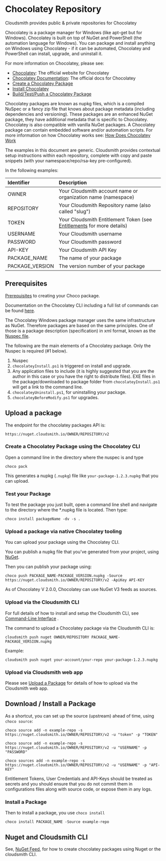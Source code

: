
# Chocolatey Repository

Cloudsmith provides public & private repositories for Chocolatey

Chocolatey is a package manager for Windows (like apt-get but for Windows). Chocolatey is built on top of NuGet and PowerShell (the automation language for Windows). You can package and install anything on Windows using Chocolatey - if it can be automated, Chocolatey and PowerShell can install, upgrade, and uninstall it.

For more information on Chocolatey, please see:

- [Chocolatey](https://chocolatey.org/): The official website for Chocolatey
- [Chocolatey Documentation](https://docs.chocolatey.org/en-us/): The official docs for Chocolatey
- [Create a Chocolatey Package](https://docs.chocolatey.org/en-us/create/create-packages)
- [Install Chocolatey](https://docs.chocolatey.org/en-us/choco/setup)
- [Build/Test/Push a Chocolatey Package](https://docs.chocolatey.org/en-us/create/create-packages#build-your-package)

Chocolatey packages are known as nupkg files, which is a compiled NuSpec or a fancy zip file that knows about package metadata (including dependencies and versioning). These packages are an enhanced NuGet package, they have additional metadata that is specific to Chocolatey. Chocolatey is also compatible with vanilla NuGet packages. A Chocolatey package can contain embedded software and/or automation scripts. For more information on how Chocolatey works see: [How Does Chocolatey Work](https://docs.chocolatey.org/en-us/getting-started#how-does-chocolatey-work)

<Note variant="note" headline="Contextual Documentation">
  The examples in this document are generic. Cloudsmith provides contextual setup instructions within each repository, complete with copy and paste snippets (with your namespace/repo/rsa-key pre-configured).
</Note>

In the following examples: 

| Identifier      | Description                                                                               |
| :-------------- | :---------------------------------------------------------------------------------------- |
| OWNER           | Your Cloudsmith account name or organization name (namespace)                             |
| REPOSITORY      | Your Cloudsmith Repository name (also called "slug")                                      |
| TOKEN           | Your Cloudsmith Entitlement Token (see [Entitlements](/software-distribution/entitlement-tokens) for more details) |
| USERNAME        | Your Cloudsmith username                                                                  |
| PASSWORD        | Your Cloudsmith password                                                                  |
| API-KEY         | Your Cloudsmith API Key                                                                   |
| PACKAGE_NAME    | The name of your package                                                                  |
| PACKAGE_VERSION | The version number of your package                                                        |

## Prerequisites

[Prerequisites](https://docs.chocolatey.org/en-us/create/create-packages-quick-start#prerequisites) to creating your Choco package.

Documentation on the Chocolatey CLI including a full list of commands can be found  [here](https://docs.chocolatey.org/en-us/choco/).

The Chocolatey Windows package manager uses the same infrastructure as NuGet. Therefore packages are based on the same principles. One of those is a package description (specification) in xml format, known as the [Nuspec file](https://docs.chocolatey.org/en-us/create/create-packages#nuspec). 

The following are the main elements of a Chocolatey package. Only the Nuspec is required (#1 below).

1. Nuspec
2. `chocolateyInstall.ps1` is triggered on install and upgrade.
3. Any application files to include (it is highly suggested that you are the author in this case or you have the right to distribute files). EXE files in the package/downloaded to package folder from `chocolateyInstall.ps1` will get a link to the command line.
4. `chocolateyUninstall.ps1`, for uninstalling your package. 
5. `chocolateyBeforeModify.ps1` for upgrades.

## Upload a  package

The endpoint for the chocolatey packages API is:

```
https://nuget.cloudsmith.io/OWNER/REPOSITORY/v2
```

### Create a Chocolatey Package using the Chocolatey CLI

Open a command line in the directory where the nuspec is and type 

```shell
choco pack
```

This generates a nupkg (`.nupkg`) file like `your-package-1.2.3.nupkg` that you can upload.

### Test your Package

To test the package you just built, open a command line shell and navigate to the directory where the \*.nupkg file is located. Then type:

```shell
choco install packageName -dv -s .
```

### Upload a package via native Chocolatey tooling

You can upload your package using the Chocolatey CLI.

You can publish a nupkg file that you've generated from your project, using [NuGet](https://www.nuget.org/downloads).

Then you can publish your package using:

```shell
choco push PACKAGE_NAME-PACKAGE_VERSION.nupkg -Source https://nuget.cloudsmith.io/OWNER/REPOSITORY/v2 -ApiKey API-KEY
```

<Note variant="note" headline="Note">
As of Chocolatey V 2.0.0, Chocolatey can use NuGet V3 feeds as sources.
</Note>

### Upload via the Cloudsmith CLI

For full details of how to install and setup the Cloudsmith CLI, see [Command-Line Interface](/developer-tools/cli) .

The command to upload a Chocolatey package via the Cloudsmith CLI is:

```shell
cloudsmith push nuget OWNER/REPOSITORY PACKAGE_NAME-PACKAGE_VERSION.nupkg
```

Example:

```shell
cloudsmith push nuget your-account/your-repo your-package-1.2.3.nupkg
```

### Upload via Cloudsmith web app

Please see [Upload a Package](/artifact-management/package-upload) for details of how to upload via the Cloudsmith web app. 

## Download / Install a Package

As a shortcut, you can set up the source (upstream) ahead of time, using `choco source`:

```shell Entitlement Token
choco source add -n example-repo -s https://nuget.cloudsmith.io/OWNER/REPOSITORY/v2 -u "token" -p "TOKEN"
```
```shell Username & Password
choco source add -n example-repo -s https://nuget.cloudsmith.io/OWNER/REPOSITORY/v2 -u "USERNAME" -p "PASSWORD"
```
```shell Username & API-Key
choco sources add -n example-repo -s https://nuget.cloudsmith.io/OWNER/REPOSITORY/v2 -u "USERNAME" -p "API-KEY"
```

<Note variant="warning" headline="warning">
Entitlement Tokens, User Credentials and API-Keys should be treated as secrets and you should ensure that you do not commit them in configurations files along with source code, or expose them in any logs.
</Note>

### Install a Package

Then to install a package, you use `choco install`

```shell
choco install PACKAGE_NAME -Source example-repo 
```

## Nuget and Cloudsmith CLI

See, [NuGet Feed](/formats/nuget-feed), for how to create chocolatey packages using Nuget or the cloudsmith CLI.
